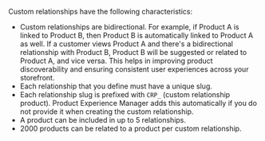 Custom relationships have the following characteristics:

- Custom relationships are bidirectional. For example, if Product A is linked to Product B, then Product B is automatically linked to Product A as well. If a customer views Product A and there's a bidirectional relationship with Product B, Product B will be suggested or related to Product A, and vice versa. This helps in improving product discoverability and ensuring consistent user experiences across your storefront.
- Each relationship that you define must have a unique slug.
- Each relationship slug is prefixed with `CRP_` (custom relationship product). Product Experience Manager adds this automatically if you do not provide it when creating the custom relationship.
- A product can be included in up to 5 relationships.
- 2000 products can be related to a product per custom relationship.


